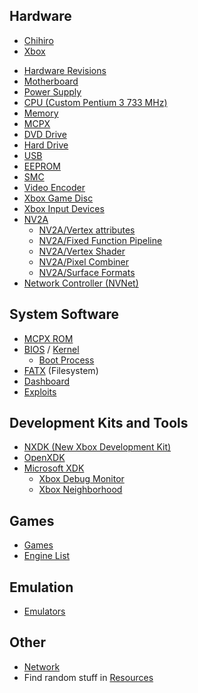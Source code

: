 {{:Main Page/Header}}

== Hardware ==

* [[Chihiro]]
* [[Xbox]]

* [[Hardware Revisions]]
* [[Motherboard]]
* [[Power Supply]]
* [[CPU|CPU (Custom Pentium 3 733 MHz)]]
* [[Memory]]
* [[MCPX]]
* [[DVD Drive]]
* [[Hard Drive]]
* [[USB]]
* [[EEPROM]]
* [[SMC]]
* [[Video Encoder]]
* [[Xbox Game Disc]]
* [[Xbox Input Devices]]
* [[NV2A]]
** [[NV2A/Vertex attributes]]
** [[NV2A/Fixed Function Pipeline]]
** [[NV2A/Vertex Shader]]
** [[NV2A/Pixel Combiner]]
** [[NV2A/Surface Formats]]
* [[NVNet|Network Controller (NVNet)]]

== System Software ==
* [[MCPX ROM]]
* [[BIOS]] / [[Kernel]]
** [[Boot Process]]
* [[FATX]] (Filesystem)
* [[Dashboard]]
* [[Exploits]]

== Development Kits and Tools ==
* [https://github.com/xqemu/nxdk NXDK (New Xbox Development Kit)]
* [[OpenXDK]]
* [[Microsoft XDK]]
** [[Xbox Debug Monitor]]
** [[Xbox Neighborhood]]

== Games ==
* [[:Category:Games|Games]]
* [[Engine List]]

== Emulation ==
* [[Emulators]]

== Other ==
* [[Network]]
* Find random stuff in [[Resources]]